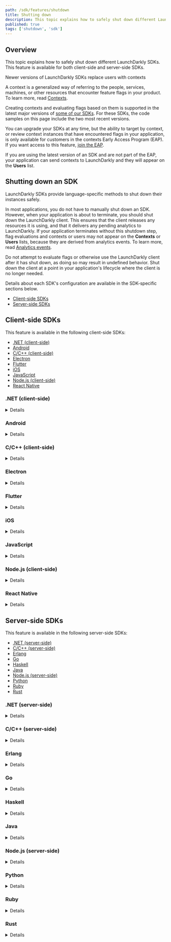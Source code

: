```yaml
---
path: /sdk/features/shutdown
title: Shutting down
description: This topic explains how to safely shut down different LaunchDarkly SDKs.
published: true
tags: ['shutdown', 'sdk']
---
```


## Overview

This topic explains how to safely shut down different LaunchDarkly SDKs. This feature is available for both client-side and server-side SDKs.

<Callout intent="info">
<CalloutTitle>Newer versions of LaunchDarkly SDKs replace users with contexts</CalloutTitle>
<CalloutDescription>

A context is a generalized way of referring to the people, services, machines, or other resources that encounter feature flags in your product. To learn more, read [Contexts](/home/contexts).

Creating contexts and evaluating flags based on them is supported in the latest major versions of [some of our SDKs](/sdk). For these SDKs, the code samples on this page include the two most recent versions.

You can upgrade your SDKs at any time, but the ability to target by context, or review context instances that have encountered flags in your application, is only available for customers in the contexts Early Access Program (EAP). If you want access to this feature, [join the EAP](https://launchdarkly.com/eap).

If you are using the latest version of an SDK and are not part of the EAP, your application can send contexts to LaunchDarkly and they will appear on the **Users** list.

</CalloutDescription>
</Callout>

## Shutting down an SDK

LaunchDarkly SDKs provide language-specific methods to shut down their instances safely.

In most applications, you do not have to manually shut down an SDK. However, when your application is about to terminate, you should shut down the LaunchDarkly client. This ensures that the client releases any resources it is using, and that it delivers any pending analytics to LaunchDarkly. If your application terminates without this shutdown step, flag evaluations and contexts or users may not appear on the **Contexts** or **Users** lists, because they are derived from analytics events. To learn more, read [Analytics events](/sdk/concepts/events).

Do not attempt to evaluate flags or otherwise use the LaunchDarkly client after it has shut down, as doing so may result in undefined behavior. Shut down the client at a point in your application's lifecycle where the client is no longer needed.

Details about each SDK's configuration are available in the SDK-specific sections below.

* [Client-side SDKs](#client-side-sdks)
* [Server-side SDKs](#server-side-sdks)

## Client-side SDKs

This feature is available in the following client-side SDKs:

* [.NET (client-side)](#net-client-side)
* [Android](#android)
* [C/C++ (client-side)](#cc-client-side)
* [Electron](#electron)
* [Flutter](#flutter)
* [iOS](#ios)
* [JavaScript](#javascript)
* [Node.js (client-side)](#nodejs-client-side)
* [React Native](#react-native)

### .NET (client-side)

<Details summary="Expand .NET (client-side) code sample">

To shut down:

<CodeTabs
  defaultValue="csharp"
  values={[
    { label: 'C#', value: 'csharp', },
  ]
}>
<CodeTabItem value="csharp">

```csharp
client.Dispose();
```

</CodeTabItem>
</CodeTabs>
</Details>

### Android

<Details summary="Expand Android code sample">

To shut down:

<CodeTabs
  defaultValue="java"
  values={[
    { label: 'Java', value: 'java', },
    { label: 'Kotlin', value: 'kotlin' }
  ]
}>
<CodeTabItem value="java">

```java
client.close();
```

</CodeTabItem>
<CodeTabItem value="kotlin">

```kotlin
client.close()
```

</CodeTabItem>
</CodeTabs>
</Details>

### C/C++ (client-side)

<Details summary="Expand C/C++ (client-side) code sample">

To fully uninitialize the C/C++ SDK resources, you must use `close`. The operation blocks until all resources are free.

To shut down:

<CodeTabs
  defaultValue="c"
  values={[
    { label: 'C', value: 'c' },
    { label: 'C++', value: 'cpp' }
  ]
}>

<CodeTabItem value="c">

```c
LDClientClose(client);
```

</CodeTabItem>

<CodeTabItem value="cpp">

```cpp
client->close();
```

</CodeTabItem>
</CodeTabs>
</Details>

### Electron

<Details summary="Expand Electron code sample">

To shut down:

<CodeTabs
  defaultValue="js"
  values={[
    { label: 'JavaScript', value: 'js', },
  ]
}>
<CodeTabItem value="js">

```js
await client.close();
```

</CodeTabItem>
</CodeTabs>
</Details>

### Flutter

<Details summary="Expand Flutter code sample">

To shut down:

<CodeTabs
  defaultValue="dart"
  values={[
    { label: 'Dart', value: 'dart', },
  ]
}>
<CodeTabItem value="dart">

```dart
await LDClient.close();
```

</CodeTabItem>
</CodeTabs>
</Details>

### iOS

<Details summary="Expand iOS code sample">

To shut down:

<CodeTabs
  defaultValue="swift"
  values={[
    { label: 'Swift', value: 'swift', },
    { label: 'Objective-C', value: 'objc', },
  ]
}>
<CodeTabItem value="swift">

```swift
client.close()
```

</CodeTabItem>
<CodeTabItem value="objc">

```objectivec
[client close];
```

</CodeTabItem>
</CodeTabs>
</Details>

### JavaScript

<Details summary="Expand JavaScript code sample">

To shut down:

<CodeTabs
  defaultValue="js"
  values={[
    { label: 'JavaScript', value: 'js', },
  ]
}>
<CodeTabItem value="js">

```js
await client.close();
```

</CodeTabItem>
</CodeTabs>
</Details>

### Node.js (client-side)

<Details summary="Expand Node.js (client-side) code sample">

To shut down:

<CodeTabs
  defaultValue="js"
  values={[
    { label: 'JavaScript', value: 'js', },
  ]
}>
<CodeTabItem value="js">

```js
await client.close();
```

</CodeTabItem>
</CodeTabs>
</Details>

### React Native

<Details summary="Expand React Native code sample">

To shut down:

<CodeTabs
  defaultValue="js"
  values={[
    { label: 'JavaScript', value: 'js', },
  ]
}>
<CodeTabItem value="js">

```js
await client.close();
```

</CodeTabItem>
</CodeTabs>
</Details>

## Server-side SDKs

This feature is available in the following server-side SDKs:

* [.NET (server-side)](#net-server-side)
* [C/C++ (server-side)](#cc-server-side)
* [Erlang](#erlang)
* [Go](#go)
* [Haskell](#haskell)
* [Java](#java)
* [Node.js (server-side)](#nodejs-server-side)
* [Python](#python)
* [Ruby](#ruby)
* [Rust](#rust)

### .NET (server-side)

<Details summary="Expand .NET (server-side) code sample">

[`Dispose`](https://launchdarkly.github.io/dotnet-server-sdk/api/LaunchDarkly.Sdk.Server.LdClient.html#LaunchDarkly_Sdk_Server_LdClient_Dispose_) safely shuts down the client instance.

To shut down:

<CodeTabs
  defaultValue="csharp"
  values={[
    { label: 'C#', value: 'csharp', },
  ]
}>
<CodeTabItem value="csharp">

```csharp
client.Dispose();
```

</CodeTabItem>
</CodeTabs>
</Details>

### C/C++ (server-side)

<Details summary="Expand C/C++ (server-side) code sample">

`LDClientClose` uninitializes the resources the C/C++ SDK uses. The operation blocks until all resources are free.

To shut down:

<CodeTabs
  defaultValue="c"
  values={[
    { label: 'C/C++', value: 'c', },
  ]
}>
<CodeTabItem value="c">

```c
LDClientClose(client);
```

</CodeTabItem>
</CodeTabs>
</Details>

### Erlang

<Details summary="Expand Erlang code sample">

`stop_instance()`, `stop_instance(Tag)`, and `stop_all_instances()` all safely shut down client instances and release the resources associated with them.

To shut down:

<CodeTabs
  defaultValue="erlang"
  values={[
    { label: 'Erlang', value: 'erlang', },
  ]
}>
<CodeTabItem value="erlang">

```erlang
ldclient:stop_all_instances()

% Stops the default instance
ldclient:stop_instance()

% Stops a named instance
ldclient:stop_instance(my_instance)
```

</CodeTabItem>
</CodeTabs>
</Details>

### Go

<Details summary="Expand Go code sample">

When your application is about to terminate, shut down the `LDClient` with [`Close()`](https://pkg.go.dev/gopkg.in/launchdarkly/go-server-sdk.v5#LDClient.Close).

To shut down:

<CodeTabs
  defaultValue="go"
  values={[
    { label: 'Go', value: 'go', },
  ]
}>
<CodeTabItem value="go">

```go
client.Close()
```

</CodeTabItem>
</CodeTabs>
</Details>

### Haskell

<Details summary="Expand Haskell code sample">

To shut down:

<CodeTabs
  defaultValue="haskell"
  values={[
    { label: 'Haskell', value: 'haskell', },
  ]
}>
<CodeTabItem value="haskell">

```haskell
close client
```

</CodeTabItem>
</CodeTabs>
</Details>

### Java

<Details summary="Expand Java code sample">

[`Close`](https://javadoc.io/doc/com.launchdarkly/launchdarkly-java-server-sdk/latest/com/launchdarkly/sdk/server/LDClient.html#close()) safely shuts down the client instance and releases all resources associated with the client.

To shut down:

<CodeTabs
  defaultValue="java"
  values={[
    { label: 'Java', value: 'java', },
  ]
}>
<CodeTabItem value="java">

```java
client.close()
```

</CodeTabItem>
</CodeTabs>
</Details>

### Node.js (server-side)

<Details summary="Expand Node.js (server-side) code sample">

To shut down:

<CodeTabs
  defaultValue="js"
  values={[
    { label: 'JavaScript', value: 'js', },
  ]
}>
<CodeTabItem value="js">

```js
client.close();
```

</CodeTabItem>
</CodeTabs>
</Details>

### Python

<Details summary="Expand Python code sample">

To shut down:

<CodeTabs
  defaultValue="py"
  values={[
    { label: 'Python', value: 'py', },
  ]
}>
<CodeTabItem value="py">

```python
ldclient.get().close()
```

</CodeTabItem>
</CodeTabs>
</Details>

### Ruby

<Details summary="Expand Ruby code sample">

To shut down:

<CodeTabs
  defaultValue="ruby"
  values={[
    { label: 'Ruby', value: 'ruby', },
  ]
}>
<CodeTabItem value="ruby">

```ruby
client.close
```

</CodeTabItem>
</CodeTabs>
</Details>

### Rust

<Details summary="Expand Rust code sample">

To shut down:

<CodeTabs
  defaultValue="rust"
  values={[
    { label: 'Rust', value: 'rust', },
  ]
}>
<CodeTabItem value="rust">

```rust
client.close();
```

</CodeTabItem>
</CodeTabs>
</Details>
